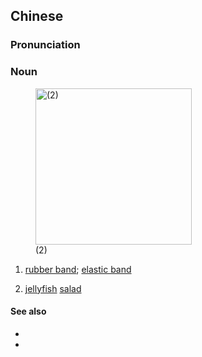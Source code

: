 ==Chinese==
{{zh-forms}}

===Pronunciation===
{{zh-pron
|c=zoeng6 gan1
|cat=n
}}

===Noun===
{{zh-noun}}
[[File:CantoneseJellyfish.jpg|250px|thumbnail|{{lang|zh|橡筋}} (2)]]

# {{lb|zh|Cantonese}} [[rubber band]]; [[elastic band]]
# {{lb|zh|Cantonese|informal}} [[jellyfish]] [[salad]]

====See also====
* {{zh-l|橡皮筋|tr=xiàngpíjīn}}
* {{zh-l|皮筋|tr=píjīn}}